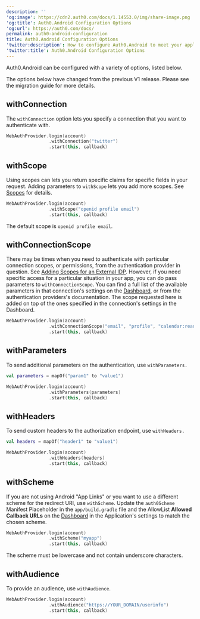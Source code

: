 ```yaml
---
description: ''
'og:image': https://cdn2.auth0.com/docs/1.14553.0/img/share-image.png
'og:title': Auth0.Android Configuration Options
'og:url': https://auth0.com/docs/
permalink: auth0-android-configuration
title: Auth0.Android Configuration Options
'twitter:description': How to configure Auth0.Android to meet your application's needs
'twitter:title': Auth0.Android Configuration Options
---
```

Auth0.Android can be configured with a variety of options, listed below.

<Callout icon="file-lines" color="#0EA5E9" iconType="regular">

The options below have changed from the previous V1 release. Please see the migration guide for more details.

</Callout>

## withConnection

The `withConnection` option lets you specify a connection that you want to authenticate with.

```kotlin lines
WebAuthProvider.login(account)
                .withConnection("twitter")
                .start(this, callback)
```

## withScope

Using scopes can lets you return specific claims for specific fields in your request. Adding parameters to `withScope` lets you add more scopes. See [Scopes](/docs/get-started/apis/scopes) for details.

```kotlin lines
WebAuthProvider.login(account)
                .withScope("openid profile email")
                .start(this, callback)
```

The default scope is `openid profile email`.

## withConnectionScope

There may be times when you need to authenticate with particular connection scopes, or permissions, from the authentication provider in question. See [Adding Scopes for an External IDP](/docs/authenticate/identity-providers/adding-scopes-for-an-external-idp). However, if you need specific access for a particular situation in your app, you can do pass parameters to `withConnectionScope`. You can find a full list of the available parameters in that connection's settings on the [Dashboard](https://manage.auth0.com/#), or from the authentication providers's documentation. The scope requested here is added on top of the ones specified in the connection's settings in the Dashboard.

```kotlin lines
WebAuthProvider.login(account)
                .withConnectionScope("email", "profile", "calendar:read")
                .start(this, callback)
```

## withParameters

To send additional parameters on the authentication, use `withParameters.`

```kotlin lines
val parameters = mapOf("param1" to "value1")

WebAuthProvider.login(account)
                .withParameters(parameters)
                .start(this, callback)
```

## withHeaders

To send custom headers to the authorization endpoint, use `withHeaders.`

```kotlin lines
val headers = mapOf("header1" to "value1")

WebAuthProvider.login(account)
                .withHeaders(headers)
                .start(this, callback)
```

## withScheme

If you are not using Android "App Links" or you want to use a different scheme for the redirect URI, use `withScheme`. Update the `auth0Scheme` Manifest Placeholder in the `app/build.gradle` file and the AllowList **Allowed Callback URLs** on the [Dashboard](https://manage.auth0.com/#) in the Application's settings to match the chosen scheme.

```kotlin lines
WebAuthProvider.login(account)
                .withScheme("myapp")
                .start(this, callback)
```

<Warning>

The scheme must be lowercase and not contain underscore characters.

</Warning>

## withAudience

To provide an <Tooltip tip="Audience: Unique identifier of the audience for an issued token. Named aud in a token, its value contains the ID of either an application (Client ID) for an ID Token or an API (API Identifier) for an Access Token." cta="View Glossary" href="/docs/glossary?term=audience">audience</Tooltip>, use `withAudience`.

```kotlin lines
WebAuthProvider.login(account)
                .withAudience("https://YOUR_DOMAIN/userinfo")
                .start(this, callback)
```